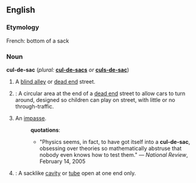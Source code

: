 ==English==

===Etymology===
French: bottom of a sack

===Noun===
{{wikipedia}}
'''cul-de-sac'''  (''plural:'' '''[[cul-de-sacs]]''' ''or'' '''[[culs-de-sac]]''')
# A [[blind alley]] or [[dead end]] street.
# {{US}}: A circular area at the end of a [[dead end]] street to allow cars to turn around, designed so children can play on street, with little or no through-traffic.
# An [[impasse]].
#:'''quotations''':
#:*"Physics seems, in fact, to have got itself into a '''cul-de-sac''', obsessing over theories so mathematically abstruse that nobody even knows how to test them." &mdash; ''National Review'', February 14, 2005
# {{medical}}: A sacklike [[cavity]] or [[tube]] open at one end only.